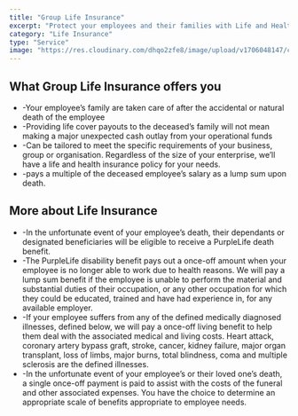 ```yaml
---
title: "Group Life Insurance"
excerpt: "Protect your employees and their families with Life and Health insurance policies."
category: "Life Insurance"
type: "Service"
image: "https://res.cloudinary.com/dhqo2zfe8/image/upload/v1706048147/covereffect/iStock-649118364_t1fdns.jpg"
---
```

## What Group Life Insurance offers you ##

-    -Your employee’s family are taken care of after the accidental or natural death of the employee
-    -Providing life cover payouts to the deceased’s family will not mean making a major unexpected cash outlay from your operational funds
-    -Can be tailored to meet the specific requirements of your business, group or organisation. Regardless of the size of your enterprise, we’ll have a life and health insurance policy for your needs.
-    -pays a multiple of the deceased employee’s salary as a lump sum upon death.

## More about Life Insurance ##

-    -In the unfortunate event of your employee’s death, their dependants or designated beneficiaries will be eligible to receive a PurpleLife death benefit.
-    -The PurpleLife disability benefit pays out a once-off amount when your employee is no longer able to work due to health reasons. We will pay a lump sum benefit if the employee is unable to perform the material and substantial duties of their occupation, or any other occupation for which they could be educated, trained and have had experience in, for any available employer.
-    -If your employee suffers from any of the defined medically diagnosed illnesses, defined below, we will pay a once-off living benefit to help them deal with the associated medical and living costs. Heart attack, coronary artery bypass graft, stroke, cancer, kidney failure, major organ transplant, loss of limbs, major burns, total blindness, coma and multiple sclerosis are the defined illnesses.
-    -In the unfortunate event of your employee’s or their loved one’s death, a single once-off payment is paid to assist with the costs of the funeral and other associated expenses. You have the choice to determine an appropriate scale of benefits appropriate to employee needs.

